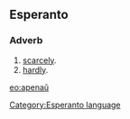==Esperanto==
===Adverb===
# [[scarcely]].
# [[hardly]].

[[eo:apenaŭ]]
[[Category:Esperanto language]]